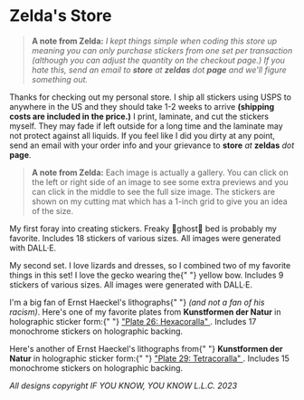 




# Zelda's Store

> **A note from Zelda:** *I kept things simple when coding this store up meaning you can only purchase stickers from one set per transaction (although you can adjust the quantity on the checkout page.) If you hate this, send an email to **store** *at* **zeldas** *dot* **page** and we'll figure something out.*

Thanks for checking out my personal store. I ship all stickers using USPS to anywhere in the US and they should take 1-2 weeks to arrive **(shipping costs are included in the price.)** I print, laminate, and cut the stickers myself. They may fade if left outside for a long time and the laminate may not protect against all liquids. If you feel like I did you dirty at any point, send an email with your order info and your grievance to **store** _at_ **zeldas** _dot_ **page**.

> **A note from Zelda:** Each image is actually a gallery. You can click on the left or right side of an image to see some extra previews and you can click in the middle to see the full size image. The stickers are shown on my cutting mat which has a 1-inch grid to give you an idea of the size.

<StoreFront>
  <Product
    name="Set #1 - Assorted Curiosities"
    purchaseLink="https://buy.stripe.com/dR63fLaD14TBeMo8ww"
    purchaseText="Click for weird shit ($20)"
  >
    <ThumbnailGallery
      images={[
        StickerSet1AssortedDalle1,
        StickerSet1AssortedDalle2,
        StickerSet1AssortedDalle3,
      ]}
    />
    <p>
      My first foray into creating stickers. Freaky 👻ghost👻 bed is probably my
      favorite. Includes 18 stickers of various sizes. All images were generated
      with DALL·E.
    </p>
  </Product>
  <Product
    name="Set #2 - Lovely Lizard Ladies"
    purchaseLink="https://buy.stripe.com/7sIdUpeThdq76fSdQR"
    purchaseText="Click to dance with lizards ($20)"
  >
    <ThumbnailGallery
      images={[
        StickerSet2LovelyLizardLadies1,
        StickerSet2LovelyLizardLadies2,
        StickerSet2LovelyLizardLadies3,
      ]}
    />
    <p>
      My second set. I love lizards and dresses, so I combined two of my
      favorite things in this set! I love the gecko wearing the{" "}
      <span className="yellow">yellow</span> bow. Includes 9 stickers of various
      sizes. All images were generated with DALL·E.
    </p>
  </Product>
  <Product
    name="Set #6 - Haeckel Hexacoralla"
    purchaseLink="https://buy.stripe.com/4gw03z3azfyfgUw3ce"
    purchaseText="Click for corals ($20)"
  >
    <ThumbnailGallery
      images={[
        StickerSet3HaecklHexacoralla1,
        StickerSet3HaecklHexacoralla2,
        StickerSet3HaecklHexacoralla3,
      ]}
    />
    <p>
      I'm a big fan of Ernst Haeckel's lithographs{" "}
      <em>(and not a fan of his racism)</em>. Here's one of my favorite plates
      from <strong>Kunstformen der Natur</strong> in holographic sticker form:{" "}
      <a href="https://commons.wikimedia.org/wiki/Kunstformen_der_Natur#/media/File:Haeckel_Hexacoralla.jpg">
        "Plate 26: Hexacoralla"
      </a>
      . Includes 17 monochrome stickers on holographic backing.
    </p>
  </Product>
  <Product
    name="Set #7 - Haeckel Tetracorolla"
    purchaseLink="https://buy.stripe.com/28o2bH7qPeub0Vy003"
    purchaseText="Click for more corals ($20)"
  >
    <ThumbnailGallery
      images={[
        StickerSet4HaecklTetracorolla1,
        StickerSet4HaecklTetracorolla2,
        StickerSet4HaecklTetracorolla3,
      ]}
    />
    <p>
      Here's another of Ernst Haeckel's lithographs from{" "}
      <strong>Kunstformen der Natur</strong> in holographic sticker form:{" "}
      <a href="https://commons.wikimedia.org/wiki/Kunstformen_der_Natur#/media/File:Haeckel_Tetracoralla.jpg">
        "Plate 29: Tetracoralla"
      </a>
      . Includes 15 monochrome stickers on holographic backing.
    </p>
  </Product>
</StoreFront>

_All designs copyright IF YOU KNOW, YOU KNOW L.L.C. 2023_
